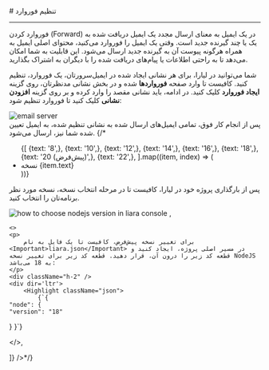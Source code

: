 

<Layout>
<Head>
<title>مستندات تنظیم فوروارد در ایمیل سرور - لیارا</title>
<meta property="og:title" content="مستندات خدمات رایانش ابری لیارا" />
<meta property="og:description" content="مستندات تنظیم فوروارد در ایمیل‌سرور"  />
</Head>
# تنظیم فوروارد
<hr className="mb-2" />

فوروارد کردن (Forward) در یک ایمیل به معنای ارسال مجدد یک ایمیل دریافت شده به یک یا چند گیرنده جدید است. وقتی یک ایمیل را فوروارد می‌کنید، محتوای اصلی ایمیل به همراه هرگونه پیوست آن به گیرنده جدید ارسال می‌شود. این قابلیت به شما امکان می‌دهد تا به راحتی اطلاعات یا پیام‌های دریافت شده را با دیگران به اشتراک بگذارید.
<div className="h-4" />

شما می‌توانید در لیارا، برای هر نشانی ایجاد شده در ایمیل‌سرورتان، یک فوروارد، تنظیم کنید.
کافیست تا وارد صفحه **فورواردها** شده و در بخش نشانی مدنظرتان، روی گزینه **ایجاد فوروارد** کلیک کنید. 
در ادامه، باید نشانی مقصد را وارد کرده و بر روی گزینه **افزودن نشانی** کلیک کنید تا فوروارد تنظیم شود:

<div className="h-4" />
<img src="https://media.liara.ir/docs/set-forward-for-email.gif" alt="email server" />
<div className="h-4" />
پس از انجام کار فوق، تمامی ایمیل‌های ارسال شده به نشانی تنظیم شده، به ایمیل تعیین شده شما نیز، ارسال می‌شود.
{/* <ul className="pr-4">
  {[
    {text: '8',},
    {text: '10',},
    {text: '12',},
    {text: '14',},
    {text: '16',},
    {text: '18',},
    {text: '20 (پیش‌فرض)',},
    {text: '22',},
  ].map((item, index) => (
    <li
      key={index}
      style={{
        textDecorationColor: "#9ca3af"
      }}
    >
        نسخه {item.text}
    </li>
  ))}
</ul>

<Section id="change-default-version" title="تغییر نسخه پیش‌فرض" />
<Tabs 
    tabs={["Liara Console", "Liara CLI"]} 
    content={[
    <>
    <p>پس از بارگذاری پروژه خود در لیارا، کافیست تا در مرحله انتخاب نسخه، نسخه مورد نظر برنامه‌تان را انتخاب کنید.</p>
    <img src="https://media.liara.ir/docs/choose-nodejs-version.png" alt="how to choose nodejs version in liara console" />
    </>,

    <>
    <p>
        برای تغییر نسخه پیش‌فرض، کافیست تا یک فایل به نام <Important>liara.json</Important> در مسیر اصلی پروژه، ایجاد کنید و قطعه کد زیر را درون آن، قرار دهید. قطعه کد زیر برای تغییر نسخه NodeJS به 18 می‌باشد:
    </p>
    <div className="h-2" />
    <div dir='ltr'>
        <Highlight className="json">
            {`{
    "node": {
    "version": "18"
  }
}`}
        </Highlight>
    </div>
    <div className="h-2" />
    </>,

]} 
/>*/}

</Layout>